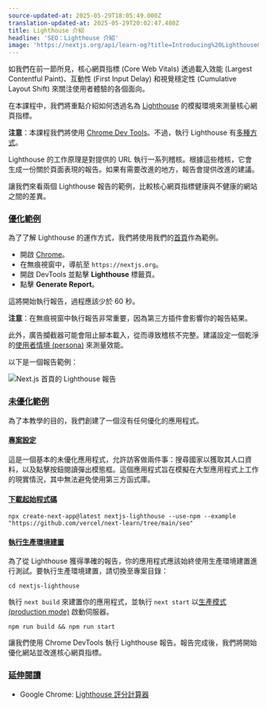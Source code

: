 ```yaml
---
source-updated-at: 2025-05-29T18:05:49.000Z
translation-updated-at: 2025-05-29T20:02:47.480Z
title: Lighthouse 介紹
headline: 'SEO：Lighthouse 介紹'
image: 'https://nextjs.org/api/learn-og?title=Introducing%20Lighthouse&amp;chapter=23'
---
```


如我們在前一節所見，核心網頁指標 (Core Web Vitals) 透過載入效能 (Largest Contentful Paint)、互動性 (First Input Delay) 和視覺穩定性 (Cumulative Layout Shift) 來關注使用者體驗的各個面向。

在本課程中，我們將重點介紹如何透過名為 [Lighthouse](/docs/api-reference/cli#production) 的模擬環境來測量核心網頁指標。

**注意**：本課程我們將使用 [Chrome Dev Tools](https://developers.google.com/web/tools/lighthouse?hl=en#devtools)。不過，執行 Lighthouse 有[多種方式](/docs/api-reference/cli#production)。

Lighthouse 的工作原理是對提供的 URL 執行一系列稽核。根據這些稽核，它會生成一份關於頁面表現的報告。如果有需要改進的地方，報告會提供改進的建議。

讓我們來看兩個 Lighthouse 報告的範例，比較核心網頁指標健康與不健康的網站之間的差異。

### [優化範例](#optimized-example)

為了了解 Lighthouse 的運作方式，我們將使用我們的[首頁](https://nextjs.org)作為範例。

*   開啟 [Chrome](https://www.google.com/chrome/)。
*   在無痕視窗中，導航至 `https://nextjs.org`。
*   開啟 DevTools 並點擊 **Lighthouse** 標籤頁。
*   點擊 **Generate Report**。

這將開始執行報告，過程應該少於 60 秒。

**注意**：在無痕視窗中執行報告非常重要，因為第三方插件會影響你的報告結果。

此外，廣告攔截器可能會阻止腳本載入，從而導致稽核不完整。建議設定一個乾淨的[使用者情境 (persona)](/docs/api-reference/cli#production) 來測量效能。

以下是一個報告範例：

![Next.js 首頁的 Lighthouse 報告](https://h8DxKfmAPhn8O0p3.public.blob.vercel-storage.com/learn/pages-router/seo/lighthouse.png)

### [未優化範例](#unoptimized-example)

為了本教學的目的，我們創建了一個沒有任何優化的應用程式。

#### [專案設定](#project-setup)

這是一個基本的未優化應用程式，允許訪客做兩件事：搜尋國家以獲取其人口資料，以及點擊按鈕閱讀彈出模態框。這個應用程式旨在模擬在大型應用程式上工作的現實情況，其中無法避免使用第三方函式庫。

#### [下載起始程式碼](#download-starter-code)

```
npx create-next-app@latest nextjs-lighthouse --use-npm --example "https://github.com/vercel/next-learn/tree/main/seo"
```

#### [執行生產環境建置](#run-production-build)

為了從 Lighthouse 獲得準確的報告，你的應用程式應該始終使用生產環境建置進行測試。要執行生產環境建置，請切換至專案目錄：

```
cd nextjs-lighthouse
```

執行 `next build` 來建置你的應用程式，並執行 `next start` 以[生產模式 (production mode)](/docs/api-reference/cli#production) 啟動伺服器。

```
npm run build && npm run start
```

讓我們使用 Chrome DevTools 執行 Lighthouse 報告。報告完成後，我們將開始優化網站並改進核心網頁指標。

### [延伸閱讀](#further-reading)

*   Google Chrome: [Lighthouse 評分計算器](https://googlechrome.github.io/lighthouse/scorecalc/)